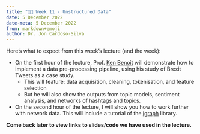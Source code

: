 ---
title: "👨‍🏫 Week 11 - Unstructured Data"
date: 5 December 2022
date-meta: 5 December 2022
from: markdown+emoji
author: Dr. Jon Cardoso-Silva
---

Here's what to expect from this week's lecture (and the week):

- On the first hour of the lecture, Prof. [Ken Benoit](https://kenbenoit.net/) will demonstrate how to implement a data pre-processing pipeline, using his study of Brexit Tweets as a case study. 
    - This will feature: data acquisition, cleaning, tokenisation, and feature selection
    - But he will also show the outputs from topic models, sentiment analysis, and networks of hashtags and topics.
- On the second hour of the lecture, I will show you how to work further with network data. This will include a tutorial of the [igraph](https://igraph.org/) library.

**Come back later to view links to slides/code we have used in the lecture.**